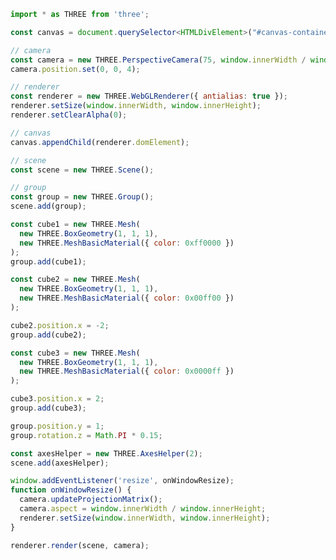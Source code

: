 
<Layout title="Groups - Learning Three.js">
  <Example2 title="Groups" description="" />
  <div class="h-screen overflow-y-scroll rounded-2xl my-10 md:my-20 container max-w-7xl place-self-center">

```javascript
import * as THREE from 'three';

const canvas = document.querySelector<HTMLDivElement>("#canvas-container")!;

// camera
const camera = new THREE.PerspectiveCamera(75, window.innerWidth / window.innerHeight);
camera.position.set(0, 0, 4);

// renderer
const renderer = new THREE.WebGLRenderer({ antialias: true });
renderer.setSize(window.innerWidth, window.innerHeight);
renderer.setClearAlpha(0);

// canvas
canvas.appendChild(renderer.domElement);

// scene
const scene = new THREE.Scene();

// group
const group = new THREE.Group();
scene.add(group);

const cube1 = new THREE.Mesh(
  new THREE.BoxGeometry(1, 1, 1),
  new THREE.MeshBasicMaterial({ color: 0xff0000 })
);
group.add(cube1);

const cube2 = new THREE.Mesh(
  new THREE.BoxGeometry(1, 1, 1),
  new THREE.MeshBasicMaterial({ color: 0x00ff00 })
);

cube2.position.x = -2;
group.add(cube2);

const cube3 = new THREE.Mesh(
  new THREE.BoxGeometry(1, 1, 1),
  new THREE.MeshBasicMaterial({ color: 0x0000ff })
);

cube3.position.x = 2;
group.add(cube3);

group.position.y = 1;
group.rotation.z = Math.PI * 0.15;

const axesHelper = new THREE.AxesHelper(2);
scene.add(axesHelper);

window.addEventListener('resize', onWindowResize);
function onWindowResize() {
  camera.updateProjectionMatrix();
  camera.aspect = window.innerWidth / window.innerHeight;
  renderer.setSize(window.innerWidth, window.innerHeight);
}

renderer.render(scene, camera);
```

  </div>
</Layout>
